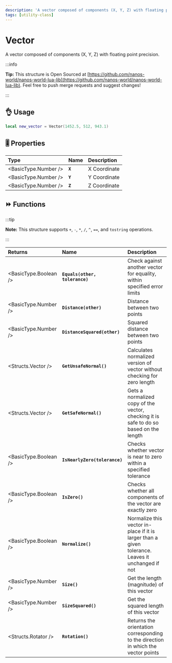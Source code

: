 ```yaml
---
description: 'A vector composed of components (X, Y, Z) with floating point precision.'
tags: [utility-class]
---
```


# Vector

A vector composed of components (X, Y, Z) with floating point precision.


:::info

**Tip:** This structure is Open Sourced at [https://github.com/nanos-world/nanos-world-lua-lib](https://github.com/nanos-world/nanos-world-lua-lib). Feel free to push merge requests and suggest changes!

:::

## 👌 Usage

```lua
local new_vector = Vector(1452.5, 512, 943.1)
```

## 🎚 Properties

| **Type** | **Name** | **Description** |
| :--- | :--- | :--- |
| <BasicType.Number /> | **`X`** | X Coordinate |
| <BasicType.Number /> | **`Y`** | Y Coordinate |
| <BasicType.Number /> | **`Z`** | Z Coordinate |

## ⏩ Functions

:::tip

**Note:** This structure supports `+`, `-`, `*`, `/`, `^`, `==`, and `tostring` operations.

:::

| **Returns** | **Name** | **Description** |
| :--- | :--- | :--- |
| <BasicType.Boolean /> | **`Equals(other, tolerance)`** | Check against another vector for equality, within specified error limits |
| <BasicType.Number /> | **`Distance(other)`** | Distance between two points |
| <BasicType.Number /> | **`DistanceSquared(other)`** | Squared distance between two points |
| <Structs.Vector /> | **`GetUnsafeNormal()`** | Calculates normalized version of vector without checking for zero length |
| <Structs.Vector /> | **`GetSafeNormal()`** | Gets a normalized copy of the vector, checking it is safe to do so based on the length |
| <BasicType.Boolean /> | **`IsNearlyZero(tolerance)`** | Checks whether vector is near to zero within a specified tolerance |
| <BasicType.Boolean /> | **`IsZero()`** | Checks whether all components of the vector are exactly zero |
| <BasicType.Boolean /> | **`Normalize()`** | Normalize this vector in-place if it is larger than a given tolerance. Leaves it unchanged if not |
| <BasicType.Number /> | **`Size()`** | Get the length (magnitude) of this vector |
| <BasicType.Number /> | **`SizeSquared()`** | Get the squared length of this vector |
| <Structs.Rotator /> | **`Rotation()`** | Returns the orientation corresponding to the direction in which the vector points |
